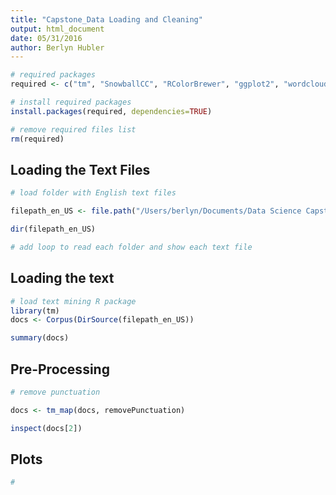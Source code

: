 ```yaml
---
title: "Capstone_Data Loading and Cleaning"
output: html_document
date: 05/31/2016
author: Berlyn Hubler
---
```



```r
# required packages 
required <- c("tm", "SnowballCC", "RColorBrewer", "ggplot2", "wordcloud", "biclust", "cluster", "igraph", "fpc")

# install required packages
install.packages(required, dependencies=TRUE)  

# remove required files list
rm(required)
```

## Loading the Text Files

```r
# load folder with English text files

filepath_en_US <- file.path("/Users/berlyn/Documents/Data Science Capstone/final/en_US")

dir(filepath_en_US)

# add loop to read each folder and show each text file

```

## Loading the text

```r
# load text mining R package
library(tm)
docs <- Corpus(DirSource(filepath_en_US))

summary(docs)
```

## Pre-Processing

```r
# remove punctuation

docs <- tm_map(docs, removePunctuation)

inspect(docs[2])
```

## Plots


```r
# 
```


